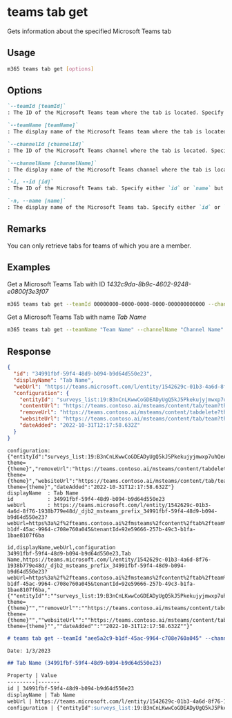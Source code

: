 
# teams tab get

Gets information about the specified Microsoft Teams tab

## Usage

```sh
m365 teams tab get [options]
```

## Options

```md defintion-list
`--teamId [teamId]`
: The ID of the Microsoft Teams team where the tab is located. Specify either teamId or teamName but not both

`--teamName [teamName]`
: The display name of the Microsoft Teams team where the tab is located. Specify either teamId or teamName but not both

`--channelId [channelId]`
: The ID of the Microsoft Teams channel where the tab is located. Specify either channelId or channelName but not both

`--channelName [channelName]`
: The display name of the Microsoft Teams channel where the tab is located. Specify either channelId or channelName but not both

`-i, --id [id]`
: The ID of the Microsoft Teams tab. Specify either `id` or `name` but not both

`-n, --name [name]`
: The display name of the Microsoft Teams tab. Specify either `id` or `name` but not both
```

<Global />

## Remarks

You can only retrieve tabs for teams of which you are a member.

## Examples

Get a Microsoft Teams Tab with ID _1432c9da-8b9c-4602-9248-e0800f3e3f07_

```sh
m365 teams tab get --teamId 00000000-0000-0000-0000-000000000000 --channelId 19:00000000000000000000000000000000@thread.skype --id 1432c9da-8b9c-4602-9248-e0800f3e3f07
```

Get a Microsoft Teams Tab with name _Tab Name_

```sh
m365 teams tab get --teamName "Team Name" --channelName "Channel Name" --name "Tab Name"
```

## Response

<Tabs>
  <TabItem value="JSON">

  ``` json
  {
    "id": "34991fbf-59f4-48d9-b094-b9d64d550e23",
    "displayName": "Tab Name",
    "webUrl": "https://teams.microsoft.com/l/entity/1542629c-01b3-4a6d-8f76-1938b779e48d/_djb2_msteams_prefix_34991fbf-59f4-48d9-b094-b9d64d550e23?webUrl=https%3a%2f%2fteams.contoso.ai%2fmsteams%2fcontent%2ftab%2fteam%3ftheme%3d%7btheme%7d&label=My%20Contoso%20Tab&context=%7b%0d%0a++%22canvasUrl%22%3a+%22https%3a%2f%2fteams.contoso.ai%2fmsteams%2fcontent%2ftab%2fteam%3ftheme%3d%7btheme%7d%22%2c%0d%0a++%22channelId%22%3a+%2219%3aB3nCnLKwwCoGDEADyUgQ5kJ5Pkekujyjmwxp7uhQeAE1%40thread.tacv2%22%2c%0d%0a++%22subEntityId%22%3a+null%0d%0a%7d&groupId=aee5a2c9-b1df-45ac-9964-c708e760a045&tenantId=92e59666-257b-49c3-b1fa-1bae8107f6ba",
    "configuration": {
      "entityId": "surveys_list:19:B3nCnLKwwCoGDEADyUgQ5kJ5Pkekujyjmwxp7uhQeAE1@thread.tacv2:ps67c9jyf3a30j2j5eum72",
      "contentUrl": "https://teams.contoso.ai/msteams/content/tab/team?theme={theme}",
      "removeUrl": "https://teams.contoso.ai/msteams/content/tabdelete?theme={theme}",
      "websiteUrl": "https://teams.contoso.ai/msteams/content/tab/team?theme={theme}",
      "dateAdded": "2022-10-31T12:17:58.632Z"
    }
  }
  ```

  </TabItem>
  <TabItem value="Text">

  ``` text
  configuration: {"entityId":"surveys_list:19:B3nCnLKwwCoGDEADyUgQ5kJ5Pkekujyjmwxp7uhQeAE1@thread.tacv2:ps67c9jyf3a30j2j5eum72","contentUrl":"https://teams.contoso.ai/msteams/content/tab/team?theme={theme}","removeUrl":"https://teams.contoso.ai/msteams/content/tabdelete?theme={theme}","websiteUrl":"https://teams.contoso.ai/msteams/content/tab/team?theme={theme}","dateAdded":"2022-10-31T12:17:58.632Z"}
  displayName  : Tab Name
  id           : 34991fbf-59f4-48d9-b094-b9d64d550e23
  webUrl       : https://teams.microsoft.com/l/entity/1542629c-01b3-4a6d-8f76-1938b779e48d/_djb2_msteams_prefix_34991fbf-59f4-48d9-b094-b9d64d550e23?webUrl=https%3a%2f%2fteams.contoso.ai%2fmsteams%2fcontent%2ftab%2fteam%3ftheme%3d%7btheme%7d&label=contoso&context=%7b%0d%0a++%22canvasUrl%22%3a+%22https%3a%2f%2fteams.contoso.ai%2fmsteams%2fcontent%2ftab%2fteam%3ftheme%3d%7btheme%7d%22%2c%0d%0a++%22channelId%22%3a+%2219%3aB3nCnLKwwCoGDEADyUgQ5kJ5Pkekujyjmwxp7uhQeAE1%40thread.tacv2%22%2c%0d%0a++%22subEntityId%22%3a+null%0d%0a%7d&groupId=aee5a2c9-b1df-45ac-9964-c708e760a045&tenantId=92e59666-257b-49c3-b1fa-1bae8107f6ba
  ```

  </TabItem>
  <TabItem value="CSV">

  ``` text
  id,displayName,webUrl,configuration
  34991fbf-59f4-48d9-b094-b9d64d550e23,Tab Name,https://teams.microsoft.com/l/entity/1542629c-01b3-4a6d-8f76-1938b779e48d/_djb2_msteams_prefix_34991fbf-59f4-48d9-b094-b9d64d550e23?webUrl=https%3a%2f%2fteams.contoso.ai%2fmsteams%2fcontent%2ftab%2fteam%3ftheme%3d%7btheme%7d&label=My%20Contoso%20Tab&context=%7b%0d%0a++%22canvasUrl%22%3a+%22https%3a%2f%2fteams.contoso.ai%2fmsteams%2fcontent%2ftab%2fteam%3ftheme%3d%7btheme%7d%22%2c%0d%0a++%22channelId%22%3a+%2219%3aB3nCnLKwwCoGDEADyUgQ5kJ5Pkekujyjmwxp7uhQeAE1%40thread.tacv2%22%2c%0d%0a++%22subEntityId%22%3a+null%0d%0a%7d&groupId=aee5a2c9-b1df-45ac-9964-c708e760a045&tenantId=92e59666-257b-49c3-b1fa-1bae8107f6ba,"{""entityId"":""surveys_list:19:B3nCnLKwwCoGDEADyUgQ5kJ5Pkekujyjmwxp7uhQeAE1@thread.tacv2:ps67c9jyf3a30j2j5eum72"",""contentUrl"":""https://teams.contoso.ai/msteams/content/tab/team?theme={theme}"",""removeUrl"":""https://teams.contoso.ai/msteams/content/tabdelete?theme={theme}"",""websiteUrl"":""https://teams.contoso.ai/msteams/content/tab/team?theme={theme}"",""dateAdded"":""2022-10-31T12:17:58.632Z""}"
  ```

  </TabItem>
  <TabItem value="Markdown">

  ```md
  # teams tab get --teamId "aee5a2c9-b1df-45ac-9964-c708e760a045" --channelId "19:B3nCnLKwwCoGDEADyUgQ5kJ5Pkekujyjmwxp7uhQeAE1@thread.tacv2" --id "34991fbf-59f4-48d9-b094-b9d64d550e23"

  Date: 1/3/2023

  ## Tab Name (34991fbf-59f4-48d9-b094-b9d64d550e23)

  Property | Value
  ---------|-------
  id | 34991fbf-59f4-48d9-b094-b9d64d550e23
  displayName | Tab Name
  webUrl | https://teams.microsoft.com/l/entity/1542629c-01b3-4a6d-8f76-1938b779e48d/_djb2_msteams_prefix_34991fbf-59f4-48d9-b094-b9d64d550e23?webUrl=https%3a%2f%2fteams.contoso.ai%2fmsteams%2fcontent%2ftab%2fteam%3ftheme%3d%7btheme%7d&label=My%20Contoso%20Tab&context=%7b%0d%0a++%22canvasUrl%22%3a+%22https%3a%2f%2fteams.contoso.ai%2fmsteams%2fcontent%2ftab%2fteam%3ftheme%3d%7btheme%7d%22%2c%0d%0a++%22channelId%22%3a+%2219%3aB3nCnLKwwCoGDEADyUgQ5kJ5Pkekujyjmwxp7uhQeAE1%40thread.tacv2%22%2c%0d%0a++%22subEntityId%22%3a+null%0d%0a%7d&groupId=aee5a2c9-b1df-45ac-9964-c708e760a045&tenantId=92e59666-257b-49c3-b1fa-1bae8107f6ba
  configuration | {"entityId":surveys_list:19:B3nCnLKwwCoGDEADyUgQ5kJ5Pkekujyjmwxp7uhQeAE1@thread.tacv2:ps67c9jyf3a30j2j5eum72,"contentUrl":https://teams.contoso.ai/msteams/content/tab/team?theme={theme},"removeUrl":https://teams.contoso.ai/msteams/content/tabdelete?theme={theme},"websiteUrl":https://teams.contoso.ai/msteams/content/tab/team?theme={theme},"dateAdded":2022-10-31T12:17:58.632Z}
  ```

  </TabItem>
</Tabs>

